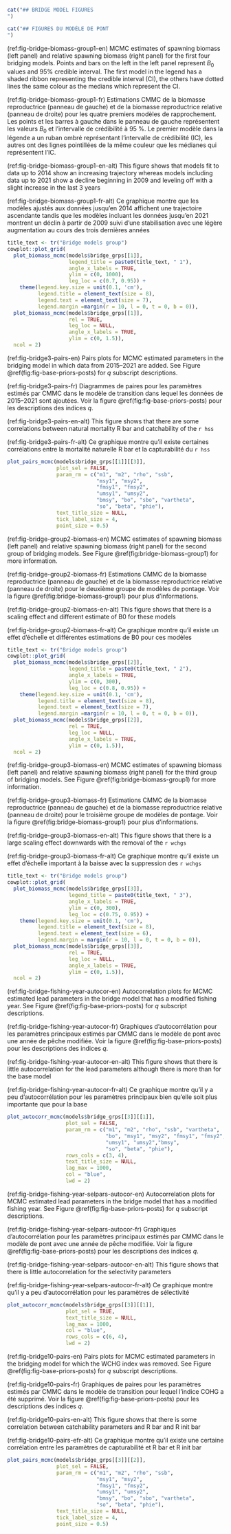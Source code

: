 ```r
cat("## BRIDGE MODEL FIGURES
")
```

```r
cat("## FIGURES DU MODÈLE DE PONT
")
```

(ref:fig-bridge-biomass-group1-en) MCMC estimates of spawning biomass (left panel) and relative spawning biomass (right panel) for the first four bridging models. Points and bars on the left in the left panel represent $B_0$ values and 95% credible interval. The first model in the legend has a shaded ribbon representing the credible interval (CI), the others have dotted lines the same colour as the medians which represent the CI.

(ref:fig-bridge-biomass-group1-fr) Estimations CMMC de la biomasse reproductrice (panneau de gauche) et de la biomasse reproductrice relative (panneau de droite) pour les quatre premiers modèles de rapprochement. Les points et les barres à gauche dans le panneau de gauche représentent les valeurs $B_0$ et l'intervalle de crédibilité à 95 %. Le premier modèle dans la légende a un ruban ombré représentant l'intervalle de crédibilité (IC), les autres ont des lignes pointillées de la même couleur que les médianes qui représentent l'IC.

(ref:fig-bridge-biomass-group1-en-alt) This figure shows that models fit to data up to 2014 show an increasing trajectory whereas models including data up to 2021 show a decline beginning in 2009 and leveling off with a slight increase in the last 3 years

(ref:fig-bridge-biomass-group1-fr-alt) Ce graphique montre que les modèles ajustés aux données jusqu'en 2014 affichent une trajectoire ascendante tandis que les modèles incluant les données jusqu'en 2021 montrent un déclin à partir de 2009 suivi d'une stabilisation avec une légère augmentation au cours des trois dernières années

```r

title_text <- tr("Bridge models group")
cowplot::plot_grid(
  plot_biomass_mcmc(models$bridge_grps[[1]],
                    legend_title = paste0(title_text, " 1"),
                    angle_x_labels = TRUE,
                    ylim = c(0, 1000),
                    leg_loc = c(0.7, 0.95)) +
    theme(legend.key.size = unit(0.1, 'cm'),
          legend.title = element_text(size = 8),
          legend.text = element_text(size = 7),
          legend.margin =margin(r = 10, l = 0, t = 0, b = 0)),
  plot_biomass_mcmc(models$bridge_grps[[1]],
                    rel = TRUE,
                    leg_loc = NULL,
                    angle_x_labels = TRUE,
                    ylim = c(0, 1.5)),
  ncol = 2)

```

(ref:fig-bridge3-pairs-en) Pairs plots for MCMC estimated parameters in the bridging model in which data from 2015--2021 are added. See Figure \@ref(fig:fig-base-priors-posts) for $q$ subscript descriptions.

(ref:fig-bridge3-pairs-fr) Diagrammes de paires pour les paramètres estimés par CMMC dans le modèle de transition dans lequel les données de 2015--2021 sont ajoutées. Voir la figure \@ref(fig:fig-base-priors-posts) pour les descriptions des indices $q$.

(ref:fig-bridge3-pairs-en-alt) This figure shows that there are some correlations between natural mortality R bar and catchability of the `r hss`

(ref:fig-bridge3-pairs-fr-alt) Ce graphique montre qu'il existe certaines corrélations entre la mortalité naturelle R bar et la capturabilité du `r hss`

```r
plot_pairs_mcmc(models$bridge_grps[[1]][[3]],
                plot_sel = FALSE,
                param_rm = c("m1", "m2", "rho", "ssb",
                             "msy1", "msy2",
                             "fmsy1", "fmsy2",
                             "umsy1", "umsy2",
                             "bmsy", "bo", "sbo", "vartheta",
                             "so", "beta", "phie"),
                text_title_size = NULL,
                tick_label_size = 4,
                point_size = 0.5)
```

(ref:fig-bridge-group2-biomass-en) MCMC estimates of spawning biomass (left panel) and relative spawning biomass (right panel) for the second group of bridging models. See Figure \@ref(fig:bridge-biomass-group1) for more information.

(ref:fig-bridge-group2-biomass-fr) Estimations CMMC de la biomasse reproductrice (panneau de gauche) et de la biomasse reproductrice relative (panneau de droite) pour le deuxième groupe de modèles de pontage. Voir la figure \@ref(fig:bridge-biomass-group1) pour plus d'informations.

(ref:fig-bridge-group2-biomass-en-alt) This figure shows that there is a scaling effect and different estimate of B0 for these models

(ref:fig-bridge-group2-biomass-fr-alt) Ce graphique montre qu'il existe un effet d'échelle et différentes estimations de B0 pour ces modèles

```r

title_text <- tr("Bridge models group")
cowplot::plot_grid(
  plot_biomass_mcmc(models$bridge_grps[[2]],
                    legend_title = paste0(title_text, " 2"),
                    angle_x_labels = TRUE,
                    ylim = c(0, 300),
                    leg_loc = c(0.8, 0.95)) +
    theme(legend.key.size = unit(0.1, 'cm'),
          legend.title = element_text(size = 8),
          legend.text = element_text(size = 7),
          legend.margin =margin(r = 10, l = 0, t = 0, b = 0)),
  plot_biomass_mcmc(models$bridge_grps[[2]],
                    rel = TRUE,
                    leg_loc = NULL,
                    angle_x_labels = TRUE,
                    ylim = c(0, 1.5)),
  ncol = 2)

```

<!-- (ref:fig-bridge-group1-index-en) MCMC fits to the indices of abundance for the first group of bridging models. -->

<!-- (ref:fig-bridge-group1-index-fr) French caption here -->

<!-- ```{r bridge-index-group1, fig.cap = ifelse(fr(), "(ref:fig-bridge-group1-index-fr)", "(ref:fig-bridge-group1-index-en)"), out.width = "100%"} -->
<!-- plot_index_mcmc(models$bridge_grps[[1]], -->
<!--                 type = "fits", -->
<!--                 surv_index = survey_index, -->
<!--                 leg_loc = "facet", -->
<!--                 text_title_size = NULL) -->
<!-- ``` -->

(ref:fig-bridge-group3-biomass-en) MCMC estimates of spawning biomass (left panel) and relative spawning biomass (right panel) for the third group of bridging models. See Figure \@ref(fig:bridge-biomass-group1) for more information.

(ref:fig-bridge-group3-biomass-fr) Estimations CMMC de la biomasse reproductrice (panneau de gauche) et de la biomasse reproductrice relative (panneau de droite) pour le troisième groupe de modèles de pontage. Voir la figure \@ref(fig:bridge-biomass-group1) pour plus d'informations.

(ref:fig-bridge-group3-biomass-en-alt) This figure shows that there is a large scaling effect downwards with the removal of the `r wchgs`

(ref:fig-bridge-group3-biomass-fr-alt) Ce graphique montre qu'il existe un effet d'échelle important à la baisse avec la suppression des `r wchgs`

```r

title_text <- tr("Bridge models group")
cowplot::plot_grid(
  plot_biomass_mcmc(models$bridge_grps[[3]],
                    legend_title = paste0(title_text, " 3"),
                    angle_x_labels = TRUE,
                    ylim = c(0, 300),
                    leg_loc = c(0.75, 0.95)) +
    theme(legend.key.size = unit(0.1, 'cm'),
          legend.title = element_text(size = 8),
          legend.text = element_text(size = 6),
          legend.margin = margin(r = 10, l = 0, t = 0, b = 0)),
  plot_biomass_mcmc(models$bridge_grps[[3]],
                    rel = TRUE,
                    leg_loc = NULL,
                    angle_x_labels = TRUE,
                    ylim = c(0, 1.5)),
  ncol = 2)

```

(ref:fig-bridge-fishing-year-autocor-en) Autocorrelation plots for MCMC estimated lead parameters in the bridge model that has a modified fishing year. See Figure \@ref(fig:fig-base-priors-posts) for $q$ subscript descriptions.

(ref:fig-bridge-fishing-year-autocor-fr) Graphiques d'autocorrélation pour les paramètres principaux estimés par CMMC dans le modèle de pont avec une année de pêche modifiée. Voir la figure \@ref(fig:fig-base-priors-posts) pour les descriptions des indices $q$.

(ref:fig-bridge-fishing-year-autocor-en-alt) This figure shows that there is little autocorrelation for the lead parameters although there is more than for the base model

(ref:fig-bridge-fishing-year-autocor-fr-alt) Ce graphique montre qu'il y a peu d'autocorrélation pour les paramètres principaux bien qu'elle soit plus importante que pour la base

```r
plot_autocorr_mcmc(models$bridge_grps[[3]][[1]],
                   plot_sel = FALSE,
                   param_rm = c("m1", "m2", "rho", "ssb", "vartheta",
                                "bo", "msy1", "msy2", "fmsy1", "fmsy2",
                                "umsy1", "umsy2","bmsy",
                                "so", "beta", "phie"),
                   rows_cols = c(3, 4),
                   text_title_size = NULL,
                   lag_max = 1000,
                   col = "blue",
                   lwd = 2)
```

(ref:fig-bridge-fishing-year-selpars-autocor-en) Autocorrelation plots for MCMC estimated lead parameters in the bridge model that has a modified fishing year. See Figure \@ref(fig:fig-base-priors-posts) for $q$ subscript descriptions.

(ref:fig-bridge-fishing-year-selpars-autocor-fr) Graphiques d'autocorrélation pour les paramètres principaux estimés par CMMC dans le modèle de pont avec une année de pêche modifiée. Voir la figure \@ref(fig:fig-base-priors-posts) pour les descriptions des indices $q$.

(ref:fig-bridge-fishing-year-selpars-autocor-en-alt) This figure shows that there is little autocorrelation for the selectivity parameters

(ref:fig-bridge-fishing-year-selpars-autocor-fr-alt) Ce graphique montre qu'il y a peu d'autocorrélation pour les paramètres de sélectivité

```r
plot_autocorr_mcmc(models$bridge_grps[[3]][[1]],
                   plot_sel = TRUE,
                   text_title_size = NULL,
                   lag_max = 1000,
                   col = "blue",
                   rows_cols = c(6, 4),
                   lwd = 2)
```

(ref:fig-bridge10-pairs-en) Pairs plots for MCMC estimated parameters in the bridging model for which the WCHG index was removed. See Figure \@ref(fig:fig-base-priors-posts) for $q$ subscript descriptions.

(ref:fig-bridge10-pairs-fr) Graphiques de paires pour les paramètres estimés par CMMC dans le modèle de transition pour lequel l'indice COHG a été supprimé. Voir la figure \@ref(fig:fig-base-priors-posts) pour les descriptions des indices $q$.

(ref:fig-bridge10-pairs-en-alt) This figure shows that there is some correlation between catchability parameters and R bar and R init bar

(ref:fig-bridge10-pairs-efr-alt) Ce graphique montre qu'il existe une certaine corrélation entre les paramètres de capturabilité et R bar et R init bar

```r
plot_pairs_mcmc(models$bridge_grps[[3]][[2]],
                plot_sel = FALSE,
                param_rm = c("m1", "m2", "rho", "ssb",
                             "msy1", "msy2",
                             "fmsy1", "fmsy2",
                             "umsy1", "umsy2",
                             "bmsy", "bo", "sbo", "vartheta",
                             "so", "beta", "phie"),
                text_title_size = NULL,
                tick_label_size = 4,
                point_size = 0.5)
```

<!-- (ref:fig-bridge-index-resids) Log standardized residuals for the indices used in the first four bridge models. -->

<!-- ```{r bridge-index-resids-qcs, fig.cap = "(ref:fig-bridge-index-resid-qcs)", fig.pos = "H"} -->
<!-- legend <- cowplot::get_legend(plot_index_mcmc(models$bridge_grps[[1]], -->
<!--                                               type = "resids", -->
<!--                                               gear = 1, -->
<!--                                               surv_index = survey_index)) -->
<!-- p <- cowplot::plot_grid( -->
<!--   plot_index_mcmc(models$bridge_grps[[1]], -->
<!--                   type = "resids", -->
<!--                   gear = 1, -->
<!--                   surv_index = survey_index, -->
<!--                   leg_loc = NULL), -->
<!--   plot_index_mcmc(models$bridge_grps[[1]], -->
<!--                   type = "resids", -->
<!--                   gear = 2, -->
<!--                   surv_index = survey_index, -->
<!--                   leg_loc = NULL), -->
<!--   plot_index_mcmc(models$bridge_grps[[1]], -->
<!--                   type = "resids", -->
<!--                   gear = 3, -->
<!--                   surv_index = survey_index, -->
<!--                   leg_loc = NULL), -->
<!--   plot_index_mcmc(models$bridge_grps[[1]], -->
<!--                   type = "resids", -->
<!--                   gear = 4, -->
<!--                   surv_index = survey_index, -->
<!--                   leg_loc = NULL), -->
<!--   plot_index_mcmc(models$bridge_grps[[1]], -->
<!--                   type = "resids", -->
<!--                   gear = 5, -->
<!--                   surv_index = survey_index, -->
<!--                   leg_loc = NULL)) -->
<!--   # Place legend in empty grid cell -->
<!--   p + cowplot::draw_grob(legend, 2/3, -1/6, 1/3, 0.5) -->
<!-- ``` -->

\clearpage
